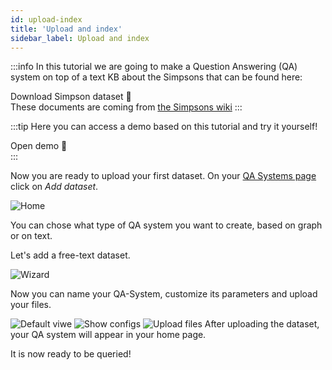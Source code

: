 ```yaml
---
id: upload-index
title: 'Upload and index'
sidebar_label: Upload and index
---
```



:::info
In this tutorial we are going to make a Question Answering (QA) system on top of a text KB about the Simpsons that can be found here:
<div style={{ display: 'flex', justifyContent: 'center', marginBottom: '20px' }}>
    <Link
        target="_blank"
        to='/Simpson_Family.zip'
        className="button button--primary button--lg"
        style={{ textDecoration: 'none ' }}
    >
        Download Simpson dataset 🍩
    </Link>
</div>
These documents are coming from <a href='https://simpsons.fandom.com/wiki/Category:Simpson_family'>the Simpsons wiki</a>
:::


:::tip
Here you can access a demo based on this tutorial and try it yourself!
<div style={{ display: 'flex', justifyContent: 'center', marginBottom: '20px' }}>
    <Link
        to='https://app.qanswer.ai/public-share?kb=The%20Simpson%20Family&type=text&user=demo&lang=en'
        className="button button--primary button--lg"
        style={{ textDecoration: 'none', backgroundColor: '#fff9', color: '#000', border: 'none' }}
    >
        Open demo 🍩
    </Link>
</div>
:::


Now you are ready to upload your first dataset. On your [QA Systems page](https://app.qanswer.ai/qa-systems) click on *Add dataset*.

<Image src='/img/screenshots/tuto-ui-text/qa-systems-empty.png' alt='Home'/>

You can chose what type of QA system you want to create, based on graph or on text.

Let's add a free-text dataset.


<Image src='/img/screenshots/wizard.png' alt='Wizard'/>


Now you can name your QA-System, customize its parameters and upload your files.

<Tabs>
  <TabItem value='q1' label='Creation' default>
      <Image src='/img/screenshots/tuto-ui-text/add-dataset-creation.png' alt='Default viwe'/>
  </TabItem>

  <TabItem value="q2" label="Customize">
      <Image src='/img/screenshots/tuto-ui-text/add-dataset-creation-details.png' alt='Show configs'/>
  </TabItem>

  <TabItem value='q3' label='Upload'>
      <Image src='/img/screenshots/tuto-ui-text/add-dataset-upload.png' alt='Upload files'/>
  </TabItem>
</Tabs>
After uploading the dataset, your QA system will appear in your home page.

It is now ready to be queried!